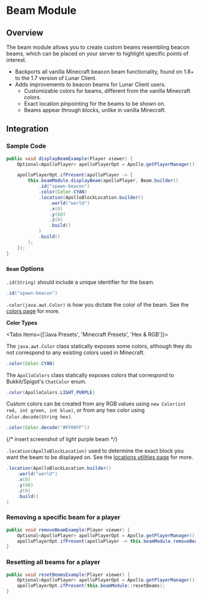 
# Beam Module

## Overview

The beam module allows you to create custom beams resembling beacon beams, which can be placed on your server to highlight specific points of interest.

-   Backports all vanilla Minecraft beacon beam functionality, found on 1.8+ to the 1.7 version of Lunar Client.
-   Adds improvements to beacon beams for Lunar Client users.
    -   Customizable colors for beams, different from the vanilla Minecraft colors.
    -   Exact location pinpointing for the beams to be shown on.
    -   Beams appear through blocks, unlike in vanilla Minecraft.

## Integration

### Sample Code

```java
public void displayBeamExample(Player viewer) {
    Optional<ApolloPlayer> apolloPlayerOpt = Apollo.getPlayerManager().getPlayer(viewer.getUniqueId());

    apolloPlayerOpt.ifPresent(apolloPlayer -> {
        this.beamModule.displayBeam(apolloPlayer, Beam.builder()
            .id("spawn-beacon")
            .color(Color.CYAN)
            .location(ApolloBlockLocation.builder()
                .world("world")
                .x(0)
                .y(60)
                .z(0)
                .build()
            )
            .build()
        );
    });
}
```

### `Beam` Options

`.id(String)` should include a unique identifier for the beam.

```java
.id("spawn-beacon")
```

`.color(java.awt.Color)` is how you dictate the color of the beam. See the [colors page](/apollo/developers/utilities/colors) for more.

**Color Types**

<Tabs items={['Java Presets', 'Minecraft Presets', 'Hex & RGB']}>
<Tab>

The `java.awt.Color` class statically exposes some colors, although they do not correspond to any existing colors used in Minecraft.

```java
.color(Color.CYAN)
```

</Tab>

<Tab>

The `ApolloColors` class statically exposes colors that correspond to Bukkit/Spigot's `ChatColor` enum.

```java
.color(ApolloColors.LIGHT_PURPLE)
```

</Tab>

<Tab>

Custom colors can be created from any RGB values using `new Color(int red, int green, int blue)`, or from any hex color using `Color.decode(String hex)`.

```java
.color(Color.decode("#FF00FF"))
```

</Tab>
</Tabs>

{/* insert screenshot of light purple beam */}

`.location(ApolloBlockLocation)` used to determine the exact block you want the beam to be displayed on. See the [locations utilities page](/apollo/developers/utilities/locations) for more.

```java
.location(ApolloBlockLocation.builder()
    .world("world")
    .x(0)
    .y(60)
    .z(0)
    .build()
)
```

### Removing a specific beam for a player

```java
public void removeBeamExample(Player viewer) {
    Optional<ApolloPlayer> apolloPlayerOpt = Apollo.getPlayerManager().getPlayer(viewer.getUniqueId());
    apolloPlayerOpt.ifPresent(apolloPlayer -> this.beamModule.removeBeam(apolloPlayer, "spawn-beacon"));
}
```

### Resetting all beams for a player

```java
public void resetBeamsExample(Player viewer) {
    Optional<ApolloPlayer> apolloPlayerOpt = Apollo.getPlayerManager().getPlayer(viewer.getUniqueId());
    apolloPlayerOpt.ifPresent(this.beamModule::resetBeams);
}
```
